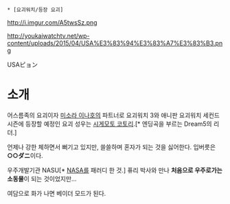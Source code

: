  * [요괴워치/등장 요괴]

http://i.imgur.com/A5twsSz.png

http://youkaiwatchtv.net/wp-content/uploads/2015/04/USA%E3%83%94%E3%83%A7%E3%83%B3.png

USAピョン

= 소개 =
어스름족의 요괴이자 [[미소라 이나호]]의 파트너로 요괴워치 3와 애니판 요괴워치 세컨드 시즌에 등장할 예정인 요괴 성우는 [[시게모토 코토리]].[* 엔딩곡을 부르는 Dream5의 리더.]

언제나 강한 체하면서 뻐기고 있지만, 쓸쓸하며 혼자가 되는 것을 싫어한다. 입버릇은 '''○○ダニ'''이다.

우주개발기관 NASU[* [[NASA]]를 패러디 한 것.] 퓨리 박사와 만나 '''처음으로 우주로가는 소동물'''이 되는 것이었지만...

여담으로 화가 나면 베이더 모드가 된다.
